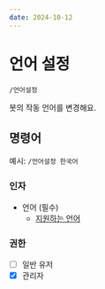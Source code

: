 ```yaml
---
date: 2024-10-12
---
```


# 언어 설정
```/언어설정```

봇의 작동 언어를 변경해요.

## 명령어
예시: ```/언어설정 한국어```

### 인자
* 언어 (필수)
  * [지원하는 언어](/languages)

### 권한
* [ ] 일반 유저
* [x] 관리자